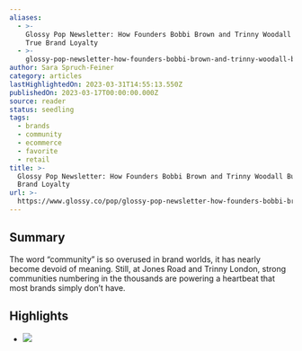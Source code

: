 ```yaml
---
aliases:
  - >-
    Glossy Pop Newsletter: How Founders Bobbi Brown and Trinny Woodall Build
    True Brand Loyalty
  - >-
    glossy-pop-newsletter-how-founders-bobbi-brown-and-trinny-woodall-build-true-brand-loyalty
author: Sara Spruch-Feiner
category: articles
lastHighlightedOn: 2023-03-31T14:55:13.550Z
publishedOn: 2023-03-17T00:00:00.000Z
source: reader
status: seedling
tags:
  - brands
  - community
  - ecommerce
  - favorite
  - retail
title: >-
  Glossy Pop Newsletter: How Founders Bobbi Brown and Trinny Woodall Build True
  Brand Loyalty
url: >-
  https://www.glossy.co/pop/glossy-pop-newsletter-how-founders-bobbi-brown-and-trinny-woodall-build-true-brand-loyalty/?utm_campaign=glossydis&utm_source=pop&utm_medium=email&utm_content=031723
---
```

## Summary

The word “community” is so overused in brand worlds, it has nearly become devoid of meaning. Still, at Jones Road and Trinny London, strong communities numbering in the thousands are powering a heartbeat that most brands simply don’t have.

## Highlights

- ![](https://www.glossy.co/wp-content/uploads/sites/4/2023/03/Screen-Shot-2023-03-17-at-10.43.33-AM.png?w=922)
